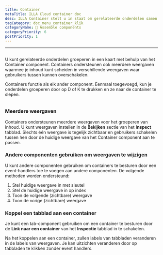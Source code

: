 ```yaml
---
title: Container
metaTitle: ILLA Cloud container doc
desc: ILLA Container stelt u in staat om gerelateerde onderdelen samen te groeperen in een kaart
tagCategory: doc_menu_container_klik
categoryName: 🧬 Assemble components
categoryPriority: 6
postPriority: 1
---
```


* * *

## <Heading hidden>Container</Heading>

U kunt gerelateerde onderdelen groeperen in een kaart met behulp van het Container component. Containers ondersteunen ook meerdere weergaven waarmee je inhoud kunt scheiden in verschillende weergaven waar gebruikers tussen kunnen overschakelen.

Containers functie als elk ander component. Eenmaal toegevoegd, kun je onderdelen groeperen door op D of K te drukken en ze naar de container te slepen.

<img
  src='https://cdn.illacloud.com/official-website/img/docs/assemble/container.png'
  alt=""
/>

### Meerdere weergaven

Containers ondersteunen meerdere weergaven voor het groeperen van inhoud. U kunt weergaven instellen in de **Bekijken** sectie van het **Inspect** tabblad. Slechts één weergave is tegelijk zichtbaar en gebruikers schakelen tussen hen door de huidige weergave van het Container component aan te passen.

### Andere componenten gebruiken om weergaven te wijzigen

U kunt andere componenten gebruiken om containers te besturen door een event-handlers toe te voegen aan andere componenten. De volgende methoden worden ondersteund:

1.  Stel huidige weergave in met sleutel
2.  Stel de huidige weergave in op index
3.  Toon de volgende (zichtbare) weergave
4.  Toon de vorige (zichtbare) weergave

### Koppel een tabblad aan een container

Je kunt een tab-component gebruiken om een container te besturen door de **Link naar een container** van het **Inspectie** tabblad in te schakelen.

Na het koppelen aan een container, zullen labels van tabbladen veranderen in de labels van weergaven. Je kan uitzichten veranderen door op tabbladen te klikken zonder event handlers. 
